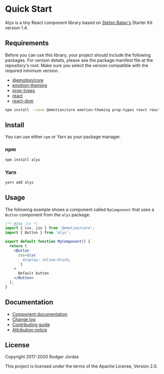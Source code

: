 
<Meta title="Getting Started/Quick Start" />

# Quick Start

Alys is a tiny React component library based on [Stefan Balan's](https://bstefan.com/)
Starter Kit version 1.4.

## Requirements

Before you can use this library, your project should include the following packages. For version
details, please see the package manifest file at the repository's root. Make sure you select the
version compatible with the required minimum version.

- [@emotion/core](https://www.npmjs.com/package/@emotion/core)
- [emotion-theming](https://www.npmjs.com/package/emotion-theming)
- [prop-types](https://www.npmjs.com/package/prop-types)
- [react](https://www.npmjs.com/package/react)
- [react-dom](https://www.npmjs.com/package/react-dom)

```bash
npm install --save @emotion/core emotion-theming prop-types react react-dom
```

## Install

You can use either `npm` or Yarn as your package manager.

### npm

```bash
npm install alys
```

### Yarn

```bash
yarn add alys
```

## Usage

The following example shows a component called `MyComponent` that uses a `Button` component from
the `alys` package:

```jsx
/** @jsx jsx */
import { css, jsx } from '@emotion/core';
import { Button } from 'alys';

export default function MyComponent() {
  return (
    <Button
      css={css`
        display: inline-block;
      `}
    >
      Default button
    </Button>
  );
}
```

## Documentation

- [Component documentation](https://alys.surge.sh)
- [Change log](https://github.com/rmjordas/alys/blob/master/CHANGELOG.md)
- [Contributing guide](https://github.com/rmjordas/alys/blob/master/.github/CONTRIBUTING.md)
- [Attribution notice](https://github.com/rmjordas/alys/blob/master/NOTICE)

## License

Copyright 2017-2020 Rodger Jordas

This project is licensed under the terms of the Apache License, Version 2.0.
